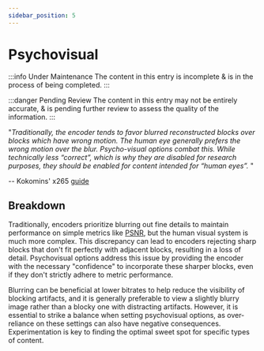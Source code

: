 ```yaml
---
sidebar_position: 5
---
```


# Psychovisual

:::info Under Maintenance
The content in this entry is incomplete & is in the process of being completed.
:::

:::danger Pending Review
The content in this entry may not be entirely accurate, & is pending further review to assess the quality of the information.
:::

"*Traditionally, the encoder tends to favor blurred reconstructed blocks over blocks which have wrong motion. The human eye generally prefers the wrong motion over the blur. Psycho-visual options combat this. While technically less “correct”, which is why they are disabled for research purposes, they should be enabled for content intended for “human eyes”.* "

-- Kokomins' x265 [guide](https://kokomins.wordpress.com/2019/10/10/anime-encoding-guide-for-x265-and-why-to-never-use-flac)


## Breakdown

Traditionally, encoders prioritize blurring out fine details to maintain performance on simple metrics like [PSNR](../metrics/PSNR.mdx), but the human visual system is much more complex. This discrepancy can lead to encoders rejecting sharp blocks that don't fit perfectly with adjacent blocks, resulting in a loss of detail. Psychovisual options address this issue by providing the encoder with the necessary "confidence" to incorporate these sharper blocks, even if they don't strictly adhere to metric performance.

Blurring can be beneficial at lower bitrates to help reduce the visibility of blocking artifacts, and it is generally preferable to view a slightly blurry image rather than a blocky one with distracting artifacts. However, it is essential to strike a balance when setting psychovisual options, as over-reliance on these settings can also have negative consequences. Experimentation is key to finding the optimal sweet spot for specific types of content.
